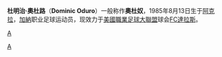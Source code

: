 {{Football player infobox| playername= 奧杜奴
| fullname = Dominic Oduro
| nickname = Birdman
| image = [[File:Dominic_Oduro_Fire.jpg|220px]]
| dateofbirth = {{birth date and age|1985|08|13}}
| cityofbirth = [[阿克拉|阿克拉]]
| countryofbirth = [[加納|加納]]
| height = {{height|ft=6|in=0}}
| currentclub  = [[FC達拉斯|FC達拉斯]]
| clubnumber = 25
| position = 前鋒
| youthyears = ?-2000<br/>2001-03<br/>2004-05
| youthclubs = {{tsl|en|Prempeh College|}}<br/>{{tsl|en|University of Ghana|加納國立大學}}<br/>[[維吉尼亞聯邦大學|維吉尼亞聯邦大學]]
| years = 2005<br/>2006-
| clubs = {{tsl|en|Richmond Kickers Future|}}<br/>[[FC達拉斯|FC達拉斯]]
| caps(goals) = 13 (16)<br/>53 (8)
| nationalyears = 2007
| nationalteam = 加納U23
| nationalcaps(goals) = 
| pcupdate = 04:44, 18 April 2008 (UTC)
| ntupdate = 04:44, 18 April 2008 (UTC)
}}
'''杜明治·奧杜路'''（'''Dominic Oduro'''）一般称作'''奧杜奴'''，1985年8月13日生于[[阿克拉|阿克拉]]，[[加納|加納]]职业足球运动员，现效力于[[美國職業足球大聯盟|美國職業足球大聯盟]]球会[[FC達拉斯|FC達拉斯]]。


[[Category:加纳足球运动员|A]]
[[category:1985年出生|A]]